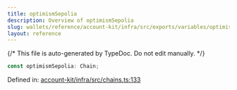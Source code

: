 ```yaml
---
title: optimismSepolia
description: Overview of optimismSepolia
slug: wallets/reference/account-kit/infra/src/exports/variables/optimismSepolia
layout: reference
---
```


{/* This file is auto-generated by TypeDoc. Do not edit manually. */}

```ts
const optimismSepolia: Chain;
```

Defined in: [account-kit/infra/src/chains.ts:133](https://github.com/alchemyplatform/aa-sdk/blob/08ef11b1fc98663df6a97fa93722c7f14b33f1cc/account-kit/infra/src/chains.ts#L133)
